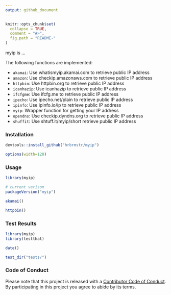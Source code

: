 ```yaml
---
output: github_document
---
```


<!-- README.md is generated from README.Rmd. Please edit that file -->

```r
knitr::opts_chunk$set(
  collapse = TRUE,
  comment = "#>",
  fig.path = "README-"
)
```


myip is ...

The following functions are implemented:

- `akamai`:	Use whatismyip.akamai.com to retrieve public IP address
- `amazon`:	Use checkip.amazonaws.com to retrieve public IP address
- `httpbin`:	Use httpbin.org to retrieve public IP address
- `icanhazip`:	Use icanhazip to retrieve public IP address
- `ifcfgme`:	Use ifcfg.me to retrieve public IP address
- `ipecho`:	Use ipecho.net/plain to retrieve public IP address
- `ipinfo`:	Use ipinfo.io/ip to retrieve public IP address
- `myip`:	Wrapper function for getting your IP address
- `opendns`:	Use checkip.dyndns.org to retrieve public IP address
- `shuffit`:	Use shtuff.it/myip/short retrieve public IP address

### Installation

```r
devtools::install_github("hrbrmstr/myip")
```

```r
options(width=120)
```

### Usage

```r
library(myip)

# current verison
packageVersion("myip")

akamai()

httpbin()
```

### Test Results

```r
library(myip)
library(testthat)

date()

test_dir("tests/")
```

### Code of Conduct

Please note that this project is released with a [Contributor Code of Conduct](CONDUCT.md). 
By participating in this project you agree to abide by its terms.

